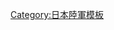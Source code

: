 {{Navbox
|name  = 日本陸軍獨立混成旅團
|title = [[大日本帝国]][[大日本帝國陸軍|陸軍]][[独立混成旅团]]
|state = {{{state|autocollapse}}}
|style = wide
|bodyclass = hlist

|list1 =
* [[獨立混成第1旅團|1]]
* [[獨立混成第2旅團|2]]
* [[獨立混成第3旅團|3]]
* [[獨立混成第4旅團|4]]
* [[獨立混成第5旅團|5]]
* [[獨立混成第6旅團|6]]
* [[獨立混成第7旅團|7]]
* [[獨立混成第8旅團|8]]
* [[獨立混成第9旅團|9]]
* [[獨立混成第10旅團|10]]
* {{Link-en|獨立混成第11旅團|11th Independent Mixed Brigade (Imperial Japanese Army)|11}}
* [[獨立混成第12旅團|12]]
* [[獨立混成第13旅團|13]]
* [[獨立混成第14旅團|14]]
* [[獨立混成第15旅團|15]]
* [[獨立混成第16旅團|16]]
* [[獨立混成第17旅團|17]]
* {{Link-en|獨立混成第18旅團|18th Independent Mixed Brigade (Imperial Japanese Army)|18}}
* [[獨立混成第19旅團|19]]
* [[獨立混成第20旅團|20]]
* [[獨立混成第21旅團|21]]
* [[獨立混成第22旅團|22]]
* [[獨立混成第23旅團|23]]
* {{Link-en|獨立混成第24旅團|24th Independent Mixed Brigade (Imperial Japanese Army)|24}}
* [[獨立混成第24旅團|25]]
* [[獨立混成第26旅團|26]]
* [[獨立混成第27旅團|27]]
* [[獨立混成第28旅團|28]]
* [[獨立混成第29旅團|29]]
* [[獨立混成第30旅團|30]]
* [[獨立混成第31旅團|31]]
* [[獨立混成第32旅團|32]]
* [[獨立混成第33旅團|33]]
* [[獨立混成第34旅團|34]]
* {{Link-en|川口支隊|Kawaguchi Detachment|35}}
* [[獨立混成第36旅團|36]]
* [[獨立混成第37旅團|37]]
* {{Link-en|獨立混成第38旅團|38th Independent Mixed Brigade (Imperial Japanese Army)|38}}
* [[獨立混成第39旅團|39]]
* [[獨立混成第40旅團|40]]
* [[獨立混成第43旅團|43]]
* {{Link-ja|獨立混成第44旅團|独立混成第44旅団 (日本軍)|44}}
* [[獨立混成第45旅團|45]]
* [[獨立混成第46旅團|46]]
* [[独立混成第47旅团|47]]
* [[獨立混成第48旅團|48]]
* [[獨立混成第49旅團|49]]
* [[獨立混成第50旅團|50]]
* [[獨立混成第51旅團|51]]
* [[獨立混成第52旅團|52]]
* [[獨立混成第53旅團|53]]
* [[獨立混成第54旅團|54]]
* [[獨立混成第55旅團|55]]
* {{Link-en|獨立混成第56旅團|56th Independent Mixed Brigade|56}}
* [[獨立混成第57旅團|57]]
* [[獨立混成第58旅團|58]]
* [[獨立混成第59旅團|59]]
* [[獨立混成第60旅團|60]]
* [[獨立混成第61旅團|61]]
* [[獨立混成第62旅團|62]]
* [[獨立混成第64旅團|64]]
* {{Link-en|獨立混成第65旅團|65th Independent Mixed Brigade (Imperial Japanese Army)|65}}
* [[獨立混成第66旅團|66]]
* [[獨立混成第67旅團|67]]
* [[獨立混成第68旅團|68]]
* [[獨立混成第69旅團|69]]
* [[獨立混成第70旅團|70]]
* {{Link-en|獨立混成第71旅團|71st Independent Mixed Brigade|71}}
* [[獨立混成第72旅團|72]]
* [[獨立混成第73旅團|73]]
* [[獨立混成第75旅團|75]]
* [[獨立混成第76旅團|76]]
* [[獨立混成第77旅團|77]]
* [[獨立混成第78旅團|78]]
* [[獨立混成第79旅團|79]]
* [[獨立混成第80旅團|80]]
* [[獨立混成第81旅團|81]]
* [[獨立混成第82旅團|82]]
* [[獨立混成第83旅團|83]]
* [[獨立混成第84旅團|84]]
* [[獨立混成第85旅團|85]]
* [[獨立混成第86旅團|86]]
* [[獨立混成第87旅團|87]]
* [[獨立混成第88旅團|88]]
* [[獨立混成第89旅團|89]]
* [[獨立混成第90旅團|90]]
* [[獨立混成第91旅團|91]]
* [[獨立混成第92旅團|92]]
* [[獨立混成第95旅團|95]]
* [[獨立混成第96旅團|96]]
* [[獨立混成第97旅團|97]]
* [[獨立混成第98旅團|98]]
* [[獨立混成第100旅團|100]]
* [[獨立混成第101旅團|101]]
* [[獨立混成第102旅團|102]]
* [[獨立混成第103旅團|103]]
* [[獨立混成第105旅團|105]]
* [[獨立混成第107旅團|107]]
* [[獨立混成第108旅團|108]]
* [[獨立混成第109旅團|109]]
* [[獨立混成第110旅團|110]]
* [[獨立混成第112旅團|112]]
* [[獨立混成第113旅團|113]]
* [[獨立混成第114旅團|114]]
* [[獨立混成第115旅團|115]]
* [[獨立混成第116旅團|116]]
* [[獨立混成第117旅團|117]]
* [[獨立混成第118旅團|118]]
* [[獨立混成第119旅團|119]]
* [[獨立混成第120旅團|120]]
* [[獨立混成第121旅團|121]]
* [[獨立混成第122旅團|122]]
* [[獨立混成第123旅團|123]]
* [[獨立混成第124旅團|124]]
* [[獨立混成第125旅團|125]]
* [[獨立混成第126旅團|126]]
* [[獨立混成第127旅團|127]]
* [[獨立混成第128旅團|128]]
* [[獨立混成第129旅團|129]]
* [[獨立混成第130旅團|130]]
* [[獨立混成第131旅團|131]]
* {{Link-en|獨立混成第132旅團|132nd Independent Mixed Brigade (Imperial Japanese Army)|132}}
* [[獨立混成第133旅團|133]]
* [[獨立混成第134旅團|134]]
* [[獨立混成第135旅團|135]]
* [[獨立混成第136旅團|136]]

}}<noinclude>
{{collapsible option}}
[[Category:日本陸軍模板]]
</noinclude>